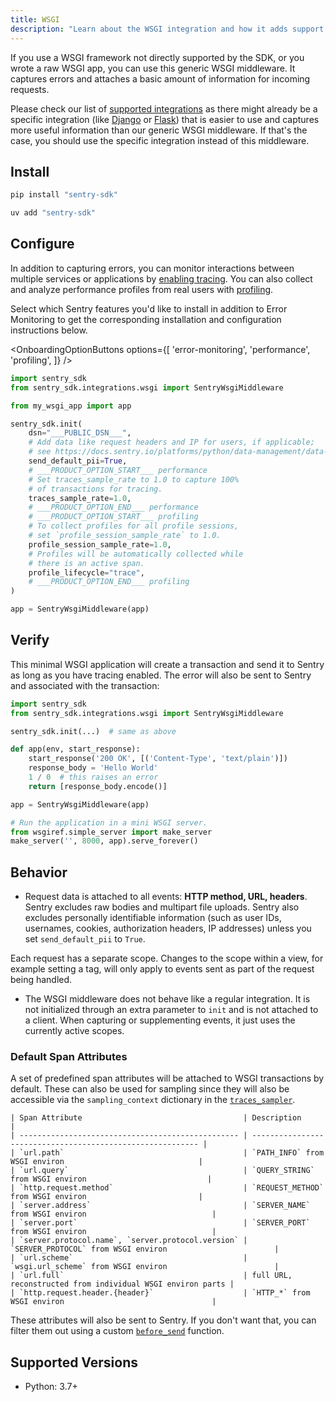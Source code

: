 ```yaml
---
title: WSGI
description: "Learn about the WSGI integration and how it adds support for WSGI applications."
---
```


If you use a WSGI framework not directly supported by the SDK, or you wrote a raw WSGI app, you can use this generic WSGI middleware. It captures errors and attaches a basic amount of information for incoming requests.

<Alert>

Please check our list of [supported integrations](/platforms/python/integrations/) as there might already be a specific integration (like [Django](/platforms/python/integrations/django/) or [Flask](/platforms/python/integrations/flask/)) that is easier to use and captures more useful information than our generic WSGI middleware. If that's the case, you should use the specific integration instead of this middleware.
</Alert>

## Install

```bash {tabTitle:pip}
pip install "sentry-sdk"
```
```bash {tabTitle:uv}
uv add "sentry-sdk"
```

## Configure

In addition to capturing errors, you can monitor interactions between multiple services or applications by [enabling tracing](/concepts/key-terms/tracing/). You can also collect and analyze performance profiles from real users with [profiling](/product/explore/profiling/).

Select which Sentry features you'd like to install in addition to Error Monitoring to get the corresponding installation and configuration instructions below.

<OnboardingOptionButtons
  options={[
    'error-monitoring',
    'performance',
    'profiling',
  ]}
/>

```python
import sentry_sdk
from sentry_sdk.integrations.wsgi import SentryWsgiMiddleware

from my_wsgi_app import app

sentry_sdk.init(
    dsn="___PUBLIC_DSN___",
    # Add data like request headers and IP for users, if applicable;
    # see https://docs.sentry.io/platforms/python/data-management/data-collected/ for more info
    send_default_pii=True,
    # ___PRODUCT_OPTION_START___ performance
    # Set traces_sample_rate to 1.0 to capture 100%
    # of transactions for tracing.
    traces_sample_rate=1.0,
    # ___PRODUCT_OPTION_END___ performance
    # ___PRODUCT_OPTION_START___ profiling
    # To collect profiles for all profile sessions,
    # set `profile_session_sample_rate` to 1.0.
    profile_session_sample_rate=1.0,
    # Profiles will be automatically collected while
    # there is an active span.
    profile_lifecycle="trace",
    # ___PRODUCT_OPTION_END___ profiling
)

app = SentryWsgiMiddleware(app)
```

## Verify

This minimal WSGI application will create a transaction and send it to Sentry as long as you have tracing enabled. The error will also be sent to Sentry and associated with the transaction:

```python
import sentry_sdk
from sentry_sdk.integrations.wsgi import SentryWsgiMiddleware

sentry_sdk.init(...)  # same as above

def app(env, start_response):
    start_response('200 OK', [('Content-Type', 'text/plain')])
    response_body = 'Hello World'
    1 / 0  # this raises an error
    return [response_body.encode()]

app = SentryWsgiMiddleware(app)

# Run the application in a mini WSGI server.
from wsgiref.simple_server import make_server
make_server('', 8000, app).serve_forever()
```

## Behavior

<Include name="python-uwsgi-warning.mdx" />

- Request data is attached to all events: **HTTP method, URL, headers**. Sentry excludes raw bodies and multipart file uploads. Sentry also excludes personally identifiable information (such as user IDs, usernames, cookies, authorization headers, IP addresses) unless you set `send_default_pii` to `True`.

Each request has a separate scope. Changes to the scope within a view, for example setting a tag, will only apply to events sent as part of the request being handled.

- The WSGI middleware does not behave like a regular integration. It is not initialized through an extra parameter to `init` and is not attached to a client. When capturing or supplementing events, it just uses the currently active scopes.

### Default Span Attributes

A set of predefined span attributes will be attached to WSGI transactions by default. These can also be used for sampling since they will also be accessible via the `sampling_context` dictionary in the [`traces_sampler`](/platforms/python/configuration/options/#traces_sampler).

    | Span Attribute                                    | Description                                                |
    | ------------------------------------------------- | ---------------------------------------------------------- |
    | `url.path`                                        | `PATH_INFO` from WSGI environ                              |
    | `url.query`                                       | `QUERY_STRING` from WSGI environ                           |
    | `http.request.method`                             | `REQUEST_METHOD` from WSGI environ                         |
    | `server.address`                                  | `SERVER_NAME` from WSGI environ                            |
    | `server.port`                                     | `SERVER_PORT` from WSGI environ                            |
    | `server.protocol.name`, `server.protocol.version` | `SERVER_PROTOCOL` from WSGI environ                        |
    | `url.scheme`                                      | `wsgi.url_scheme` from WSGI environ                        |
    | `url.full`                                        | full URL, reconstructed from individual WSGI environ parts |
    | `http.request.header.{header}`                    | `HTTP_*` from WSGI environ                                 |

These attributes will also be sent to Sentry. If you don't want that, you can filter them out using a custom [`before_send`](/platforms/python/configuration/options/#before_send) function.

## Supported Versions

- Python: 3.7+

<Include name="python-use-older-sdk-for-legacy-support.mdx" />

